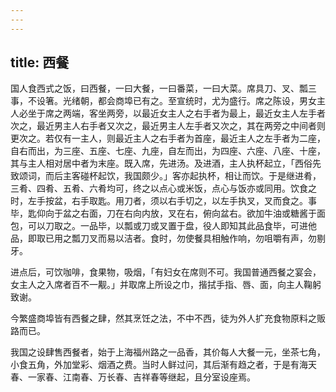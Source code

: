 ```yaml
---
---
---
```

title: 西餐
---



国人食西式之饭，曰西餐，一曰大餐，一曰番菜，一曰大菜。席具刀、叉、瓢三事，不设箸。光绪朝，都会商埠已有之。至宣统时，尤为盛行。席之陈设，男女主人必坐于席之两端，客坐两旁，以最近女主人之右手者为最上，最近女主人左手者次之，最近男主人右手者又次之，最近男主人左手者又次之，其在两旁之中间者则更次之。若仅有一主人，则最近主人之右手者为首座，最近主人之左手者为二座，自右而出，为三座、五座、七座、九座，自左而出，为四座、六座、八座、十座，其与主人相对居中者为末座。既入席，先进汤。及进酒，主人执杯起立，「西俗先致颂词，而后主客碰杯起饮，我国颇少。」客亦起执杯，相让而饮。于是继进肴，三肴、四肴、五肴、六肴均可，终之以点心或米饭，点心与饭亦或同用。饮食之时，左手按盆，右手取匙。用刀者，须以右手切之，以左手执叉，叉而食之。事毕，匙仰向于盆之右面，刀在右向内放，叉在右，俯向盆右。欲加牛油或糖酱于面包，可以刀取之。一品毕，以瓢或刀或叉置于盘，役人即知其此品食毕，可进他品，即取已用之瓢刀叉而易以洁者。食时，勿使餐具相触作响，勿咀嚼有声，勿剔牙。

进点后，可饮咖啡，食果物，吸烟，「有妇女在席则不可。我国普通西餐之宴会，女主人之入席者百不一觏。」并取席上所设之巾，揩拭手指、唇、面，向主人鞠躬致谢。

今繁盛商埠皆有西餐之肆，然其烹饪之法，不中不西，徒为外人扩充食物原料之贩路而已。

我国之设肆售西餐者，始于上海福州路之一品香，其价每人大餐一元，坐茶七角，小食五角，外加堂彩、烟酒之费。当时人鲜过问，其后渐有趋之者，于是有海天春、一家春、江南春、万长春、吉祥春等继起，且分室设座焉。